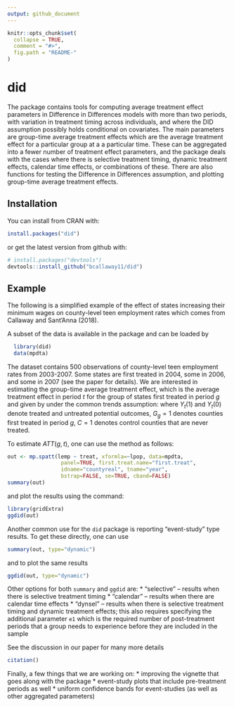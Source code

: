 ```yaml
---
output: github_document
---
```


<!-- README.md is generated from README.Rmd. Please edit that file -->

```r
knitr::opts_chunk$set(
  collapse = TRUE,
  comment = "#>",
  fig.path = "README-"
)
```

# did

The \code{did} package contains tools for computing average treatment effect parameters in Difference in Differences models with more than two periods, with variation in treatment timing across individuals, and where the DID assumption possibly holds conditional on covariates.  The main parameters are group-time average treatment effects which are the average treatment effect for a particular group at a a particular time.  These can be aggregated into a fewer number of treatment effect parameters, and the package deals with the cases where there is selective treatment timing, dynamic treatment effects, calendar time effects, or combinations of these.  There are also functions for testing the Difference in Differences assumption, and plotting group-time average treatment effects.

## Installation

You can install \texttt{did} from CRAN with:

```r
install.packages("did")
```

or get the latest version from github with:

```r
# install.packages("devtools")
devtools::install_github("bcallaway11/did")
```

## Example

The following is a simplified example of the effect of states increasing their minimum wages on county-level teen employment rates which comes from Callaway and Sant'Anna (2018).

A subset of the data is available in the package and can be loaded by
```r
  library(did)
  data(mpdta)
```

The dataset contains 500 observations of county-level teen employment rates from 2003-2007.  Some states are first treated in 2004, some in 2006, and some in 2007 (see the paper for details).  We are interested in estimating the group-time average treatment effect, which is the average treatment effect in period $t$ for the group of states first treated in period $g$ and given by
\begin{align*}
ATT(g,t)=E[Y_t(1) - Y_t(0)|G_g=1]
\end{align*}
under the common trends assumption:
\begin{align*}
  E[\Delta Y_t(0) | X, G_g=1] = E[\Delta Y_t(0) | X, C=1] \ a.s. \quad \forall g\leq t
\end{align*}
where $Y_t(1)$ and $Y_t(0)$ denote treated and untreated potential outcomes, $G_g=1$ denotes counties first treated in period $g$, $C=1$ denotes control counties that are never treated.

To estimate $ATT(g,t)$, one can use the \texttt{mp.spatt} method as follows:

```r
out <- mp.spatt(lemp ~ treat, xformla=~lpop, data=mpdta,
                 panel=TRUE, first.treat.name="first.treat",
                 idname="countyreal", tname="year",
                 bstrap=FALSE, se=TRUE, cband=FALSE)
summary(out)
```
and plot the results using the \texttt{ggdid} command:

```r
library(gridExtra)
ggdid(out)
```

Another common use for the `did` package is reporting "event-study" type results.  To get these directly, one can use
```r
summary(out, type="dynamic")
```

and to plot the same results
```r
ggdid(out, type="dynamic")
```

Other options for both `summary` and `ggdid` are:
* "selective" -- results when there is selective treatment timing
* "calendar" -- results when there are calendar time effects
* "dynsel" -- results when there is selective treatment timing and dynamic treatment effects; this also requires specifying the additional parameter `e1` which is the required number of post-treatment periods that a group needs to experience before they are included in the sample

See the discussion in our paper for many more details
```r
citation()
```

Finally, a few things that we are working on:
* improving the vignette that goes along with the package
* event-study plots that include pre-treatment periods as well
* uniform confidence bands for event-studies (as well as other aggregated parameters)